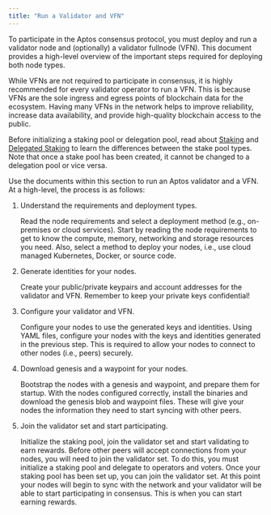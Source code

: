 ```yaml
---
title: "Run a Validator and VFN"
---
```


To participate in the Aptos consensus protocol, you must deploy and run a validator node and (optionally) a validator
fullnode (VFN). This document provides a high-level overview of the important steps required for deploying both node types.






<Aside type="note">
  While VFNs are not required to participate in consensus, it is highly recommended for every validator operator to run a VFN.
  This is because VFNs are the sole ingress and egress points of blockchain data for the ecosystem. Having many VFNs
  in the network helps to improve reliability, increase data availability, and provide high-quality blockchain access to the public.
</Aside>

Before initializing a staking pool or delegation pool, read about [Staking](/network/blockchain/staking) and
[Delegated Staking](/network/blockchain/delegated-staking) to learn the
differences between the stake pool types. Note that once a stake pool has been created, it cannot be changed to a delegation pool
or vice versa.

Use the documents within this section to run an Aptos validator and a VFN. At a high-level, the process is as follows:



<Steps>

1. Understand the requirements and deployment types.

   Read the node requirements and select a deployment method (e.g., on-premises or cloud services).
   Start by reading the node requirements to get to know the compute, memory, networking and storage resources you need.
   Also, select a method to deploy your nodes, i.e., use cloud managed Kubernetes, Docker, or source code.

2. Generate identities for your nodes.

   Create your public/private keypairs and account addresses for the validator and VFN.
   Remember to keep your private keys confidential!

3. Configure your validator and VFN.

   Configure your nodes to use the generated keys and identities.
   Using YAML files, configure your nodes with the keys and identities generated in the previous step.
   This is required to allow your nodes to connect to other nodes (i.e., peers) securely.

4. Download genesis and a waypoint for your nodes.

   Bootstrap the nodes with a genesis and waypoint, and prepare them for startup.
   With the nodes configured correctly, install the binaries and download the genesis blob and waypoint files.
   These will give your nodes the information they need to start syncing with other peers.

5. Join the validator set and start participating.

   Initialize the staking pool, join the validator set and start validating to earn rewards.
   Before other peers will accept connections from your nodes, you will need to join the validator set.
   To do this, you must initialize a staking pool and delegate to operators and voters.
   Once your staking pool has been set up, you can join the validator set.
   At this point your nodes will begin to sync with the network and your validator will be able to start participating in consensus.
   This is when you can start earning rewards.

</Steps>
